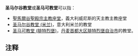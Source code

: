 '''圣马尔谷教堂'''或'''圣马可教堂'''可以指：

*[[聖馬爾谷聖殿宗主教座堂|聖馬爾谷聖殿宗主教座堂]]，義大利威尼斯的天主教主教座堂
*[[圣马尔谷教堂_(米兰)|圣马尔谷教堂 (米兰)]]，意大利米兰的教堂
*[[圣马可教堂_(腓特烈堡)|圣马可教堂 (腓特烈堡)]]，[[丹麦|丹麦]][[首都大区|首都大区]][[腓特烈堡自治市|腓特烈堡自治市]]的教堂{{NoteTag|[[腓特烈堡自治市|腓特烈堡自治市]]因四周均被[[哥本哈根自治市|哥本哈根自治市]]包围，因而常常被视为是[[哥本哈根|哥本哈根]]的一部分}}。

== 注释 ==
{{NoteFoot}}

{{Disambiguation|cat=教堂消歧義}}